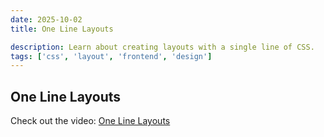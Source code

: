 ```yaml
---
date: 2025-10-02
title: One Line Layouts

description: Learn about creating layouts with a single line of CSS.
tags: ['css', 'layout', 'frontend', 'design']
---
```



## One Line Layouts

Check out the video: [One Line Layouts](https://web.dev/articles/one-line-layouts)

<Code code={Source} lang="css" title='one-line-layouts.css' wrap />
